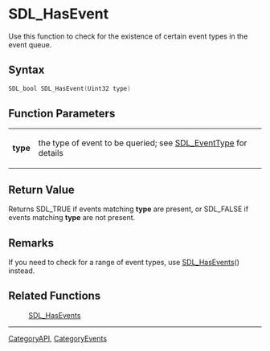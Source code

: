
= SDL_HasEvent =
Use this function to check for the existence of certain event types in the event queue.


== Syntax ==
<syntaxhighlight lang='c++'>
SDL_bool SDL_HasEvent(Uint32 type)
</syntaxhighlight>

== Function Parameters ==
{|
|'''type'''
|the type of event to be queried; see [[SDL_EventType]] for details
|}

== Return Value ==
Returns SDL_TRUE if events matching '''type''' are present, or SDL_FALSE if events matching '''type''' are not present.

== Remarks ==
If you need to check for a range of event types, use [[SDL_HasEvents]]() instead.

== Related Functions ==
:[[SDL_HasEvents]]

----
[[CategoryAPI]], [[CategoryEvents]]
